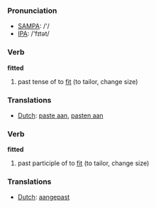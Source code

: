 === Pronunciation ===
*[[w:SAMPA|SAMPA]]: /'/
*[[w:IPA|IPA]]: /'fɪtət/

=== Verb ===

'''fitted'''

# past tense of to [[fit]] (to tailor, change size)

=== Translations ===
*[[Dutch]]: [[paste aan]], [[pasten aan]]

=== Verb ===

'''fitted'''

# past participle of to [[fit]] (to tailor, change size)

=== Translations ===
*[[Dutch]]: [[aangepast]]